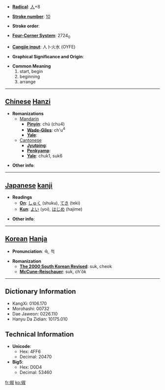 * '''[[Wiktionary:Chinese radical index| Radical]]''': [[Wiktionary:Chinese radical index 人|人]]+8

* '''[[Wiktionary:Chinese total strokes index|Stroke number]]''': [[Wiktionary:Chinese total strokes index 10|10]]

* '''Stroke order''': 

* '''[[Wiktionary:Chinese four corner index|Four-Corner System]]''': 2724<sub>0</sub>

* '''[[Wiktionary:Chinese Cangjie index|Cangjie input]]''': 人卜火水 (OYFE)

* '''Graphical Significance and Origin''': 

* '''Common Meaning'''
*#start, begin
*# beginning
*# arrange


----

== [[Chinese]] [[Hanzi]] ==

* '''Romanizations'''
** [[Mandarin]]
*** '''[[Pinyin]]''': chù (chu4)
*** '''[[Wade-Giles]]''': ch'u<sup>4</sup>
*** '''[[Yale]]''': 
**[[Cantonese]]
***'''[[Jyutping]]''':
***'''[[Penkyamp]]''': 
***'''[[Yale]]''': chuk1, suk6

* '''Other info''': 

----

== [[Japanese]] [[kanji]] ==

* '''Readings'''
** '''[[On]]''': [[しゅく]] (shuku), [[てき]] (teki)
** '''[[Kun]]''': [[よい]] (yoi), [[はじめ]] (hajime)

* '''Other info''':  

----

== [[Korean]] [[Hanja]] ==

* '''Pronunciation''': 숙, 척

* '''Romanization'''
** '''[[The 2000 South Korean Revised Romanization|The 2000 South Korean Revised]]''': suk, cheok
** '''[[McCune-Reischauer]]''': suk, ch'ŏk

----

== Dictionary Information ==

* KangXi: 0106.170
* Morohashi: 00732
* Dae Jaweon: 0226.110
* Hanyu Da Zidian: 10175.010

== Technical Information ==

* '''Unicode''':
** Hex: 4FF6
** Decimal: 20470
* '''Big5''':
** Hex: D0D4
** Decimal: 53460

[[fr:俶]]
[[ko:俶]]